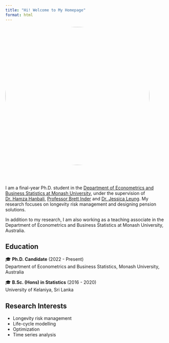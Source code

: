 ```yaml
---
title: "Hi! Welcome to My Homepage"
format: html
---
```


<!-- Add Font Awesome CDN for icons -->

<head><link rel="stylesheet" href="https://cdnjs.cloudflare.com/ajax/libs/font-awesome/6.0.0-beta3/css/all.min.css"></head>

<!-- Profile Picture -->

<img src="Himasha_Warnakulasooriya.jpg" alt="Profile Picture" style="border-radius: 50%; width: 450px; height: 430px;"/>

::: {style="display: flex; gap: 30px; align-items: center; margin-top: 20px;"}
<a href="https://www.linkedin.com/in/himasha-warnakulasooriya-a29b861b1/" target="_blank" style="text-decoration: none; color: #0077b5; font-size: 24px;"> <i class="fab fa-linkedin"></i> </a> <a href="https://scholar.google.com.au/citations?user=sY1f7AcAAAAJ&hl=en" target="_blank" style="text-decoration: none; color: #4285F4; font-size: 24px;"> <i class="fas fa-graduation-cap"></i> </a> <a href="https://orcid.org/0000-0002-7937-6136" target="_blank" style="text-decoration: none; color: #A6CE39; font-size: 24px;"> <i class="fas fa-id-card"></i> </a> <a href="https://www.researchgate.net/profile/Himasha-Warnakulasooriya-2" target="_blank" style="text-decoration: none; color: #00cc99; font-size: 24px;"> <i class="fab fa-researchgate"></i> </a> <a href="mailto:himasha.warnakulasooriya@monash.edu" style="text-decoration: none; color: #4285F4; font-size: 24px;"> <i class="fas fa-envelope"></i> </a>
:::

<p>I am a final-year Ph.D. student in the [Department of Econometrics and Business Statistics at Monash University](https://www.monash.edu/business/ebs), under the supervision of [Dr. Hamza Hanbali](https://findanexpert.unimelb.edu.au/profile/1083099-hamza-hanbali), [Professor Brett Inder](https://lens.monash.edu/@brett-inder) and [Dr. Jessica Leung](https://research.monash.edu/en/persons/jessica-leung). My research focuses on longevity risk management and designing pension solutions.</p>

<p>In addition to my research, I am also working as a teaching associate in the Department of Econometrics and Business Statistics at Monash University, Australia.</p>

## Education {#education}

🎓 **Ph.D. Candidate** (2022 - Present)\
Department of Econometrics and Business Statistics, Monash University, Australia

🎓 **B.Sc. (Hons) in Statistics** (2016 - 2020)\
University of Kelaniya, Sri Lanka

## Research Interests {#reserach-interest}

-   Longevity risk management
-   Life-cycle modelling
-   Optimization
-   Time series analysis
